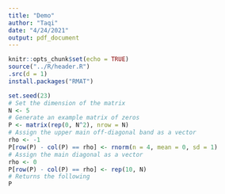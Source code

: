 ```yaml
---
title: "Demo"
author: "Taqi"
date: "4/24/2021"
output: pdf_document
---
```


```r
knitr::opts_chunk$set(echo = TRUE)
source("../R/header.R")
.src(d = 1)
install.packages("RMAT")
```

```r
set.seed(23)
# Set the dimension of the matrix
N <- 5
# Generate an example matrix of zeros
P <- matrix(rep(0, N^2), nrow = N)
# Assign the upper main off-diagonal band as a vector
rho <- -1
P[row(P) - col(P) == rho] <- rnorm(n = 4, mean = 0, sd = 1)
# Assign the main diagonal as a vector
rho <- 0
P[row(P) - col(P) == rho] <- rep(10, N)
# Returns the following
P
```

